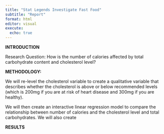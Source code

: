 ```yaml
---
title: "Stat Legends Investigate Fast Food"
subtitle: "Report"
format: html
editor: visual
execute:
  echo: true
---
```


**INTRODUCTION**

Research Question: How is the number of calories affected by total carbohydrate content and cholesterol level?

**METHODOLOGY:**

We will re-level the cholesterol variable to create a qualitative variable that describes whether the cholesterol is above or below recommended levels (which is 200mg if you are at risk of heart disease and 300mg if you are healthy).

We will then create an interactive linear regression model to compare the relationship between number of calories and the cholesterol level and total carbohydrates. We will also create

**RESULTS**

